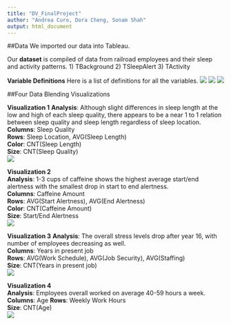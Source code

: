 ```yaml
---
title: "DV_FinalProject"
author: "Andrea Curo, Dora Cheng, Sonam Shah"
output: html_document
---
```


##Data
We imported our data into Tableau.

Our **dataset** is compiled of data from railroad employees and their sleep and activity patterns.
1) TBackground
2) TSleepAlert
3) TActivity

**Variable Definitions**
Here is a list of definitions for all the variables.
![](./BackgroundData1.PNG)
![](./BackgroundData2.PNG)
![](./BackgroundData3.PNG)

##Four Data Blending Visualizations

**Visualization 1** 
**Analysis**:  Although slight differences in sleep length at the low and high of each sleep quality, there appears to be a near 1 to 1 relation between sleep quality and sleep length regardless of sleep location.    
**Columns**:  Sleep Quality  
**Rows**: Sleep Location, AVG(Sleep Length)   
**Color**: CNT(Sleep Length)   
**Size**: CNT(Sleep Quality)   
![](./DataVis1.PNG)

**Visualization 2**   
**Analysis**: 1-3 cups of caffeine shows the highest average start/end alertness with the smallest drop in start to end alertness.    
**Columns**: Caffeine Amount    
**Rows**: AVG(Start Alertness), AVG(End Alertness)   
**Color**: CNT(Caffeine Amount)  
**Size**: Start/End Alertness  
![](./DataVis2.PNG)

**Visualization 3** 
**Analysis**:  The overall stress levels drop after year 16, with number of employees decreasing as well.   
**Columns**: Years in present job  
**Rows**: AVG(Work Schedule), AVG(Job Security), AVG(Staffing)  
**Size**: CNT(Years in present job)  
![](./DataVis3.PNG)  

**Visualization 4**    
**Analysis**: Employees overall worked on average 40-59 hours a week.    
**Columns**: Age 
**Rows**: Weekly Work Hours  
**Size**: CNT(Age)  
![](./DataVis4.PNG)  